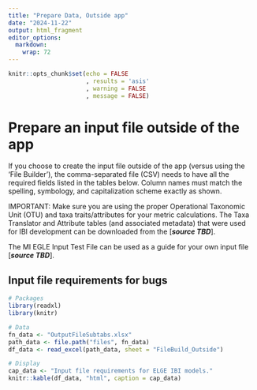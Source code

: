 ```yaml
---
title: "Prepare Data, Outside app"
date: "2024-11-22"
output: html_fragment
editor_options: 
  markdown: 
    wrap: 72
---
```


```r
knitr::opts_chunk$set(echo = FALSE
                      , results = 'asis'
                      , warning = FALSE
                      , message = FALSE)
```

# Prepare an input file outside of the app

If you choose to create the input file outside of the app (versus using
the 'File Builder'), the comma-separated file (CSV) needs to have all
the required fields listed in the tables below. Column names must match
the spelling, symbology, and capitalization scheme exactly as shown.

IMPORTANT: Make sure you are using the proper Operational Taxonomic Unit
(OTU) and taxa traits/attributes for your metric calculations. The Taxa
Translator and Attribute tables (and associated metadata) that were used
for IBI development can be downloaded from the [***source TBD***].

The MI EGLE Input Test File can be used as a guide for your own input
file [***source TBD***].

## Input file requirements for bugs

```r
# Packages
library(readxl)
library(knitr)

# Data
fn_data <- "OutputFileSubtabs.xlsx"
path_data <- file.path("files", fn_data)
df_data <- read_excel(path_data, sheet = "FileBuild_Outside")

# Display
cap_data <- "Input file requirements for ELGE IBI models."
knitr::kable(df_data, "html", caption = cap_data)
```

